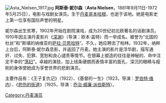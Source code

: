 [[File:Asta_Nielsen_1917.jpg|thumb]]
'''阿斯泰·妮尔森'''（'''Asta Nielsen'''，1881年9月11日-1972年5月25日），电影与戏剧女演员。生于[[丹麦|丹麦]][[哥本哈根|哥本哈根]]，也逝于该地。她是电影史上第一位享有国际声誉的明星。

妮尔森出生贫寒，1902年开始在剧院演戏，成为20世纪初北欧著名的话剧演员。1910年因主演丹麦影片《[[深渊|深渊]]》（导演：欧本·盖特）而一举成名。被誉为“北国的杜丝”和“斯堪的纳维亚的[[萨拉·贝恩哈特|萨拉·贝恩哈特]]“。不久，她应聘去了柏林。1932年，纳粹上台后，阿斯泰·妮尔森息影，并返回了丹麦。她主演的影片是浮华剧，描写通奸、过失、犯罪、宽恕和良心谴责等情节。在银幕上塑造的往往是神秘的、命中注定不幸的“[[荡妇|荡妇]]”。卓越的演技，加上线条硬朗而表情丰富的面孔、深沉的眼睛与瘦削的身体使她成为享誉世界的悲剧演员。

主要作品有：《王子复仇记》（1922）、《基督的一生》（1923，导演：[[罗伯特·维内|罗伯特·维内]]）、《[[悲伤的街道|悲伤的街道]]》（1925，导演：[[乔治·威廉·派伯斯特|乔治·威廉·派伯斯特]]）。

{{Authority control}}
{{DEFAULTSORT:Nielsen, Asta}}
[[Category:丹麦演员|Category:丹麦演员]]